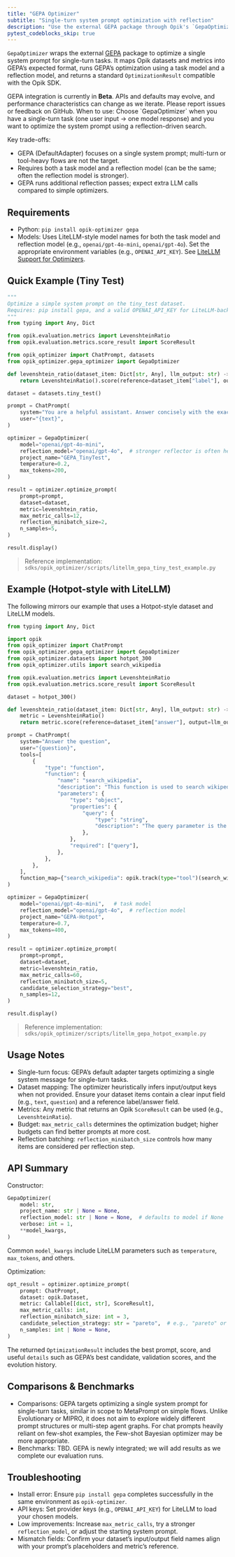 ```yaml
---
title: "GEPA Optimizer"
subtitle: "Single-turn system prompt optimization with reflection"
description: "Use the external GEPA package through Opik's `GepaOptimizer` to optimize a single system prompt for single-turn tasks with a reflection model."
pytest_codeblocks_skip: true
---
```


`GepaOptimizer` wraps the external [GEPA](https://github.com/gepa-ai/gepa) package to optimize a
single system prompt for single-turn tasks. It maps Opik datasets and metrics into GEPA’s expected
format, runs GEPA’s optimization using a task model and a reflection model, and returns a standard
`OptimizationResult` compatible with the Opik SDK.

<Warning>
  GEPA integration is currently in <strong>Beta</strong>. APIs and defaults may evolve, and performance
  characteristics can change as we iterate. Please report issues or feedback on GitHub.
</Warning>

<Note>
  When to use: Choose `GepaOptimizer` when you have a single-turn task (one user input → one model
  response) and you want to optimize the system prompt using a reflection-driven search.

  Key trade-offs:
  - GEPA (DefaultAdapter) focuses on a single system prompt; multi-turn or tool-heavy flows are not the target.
  - Requires both a task model and a reflection model (can be the same; often the reflection model is stronger).
  - GEPA runs additional reflection passes; expect extra LLM calls compared to simple optimizers.
</Note>

## Requirements

- Python: `pip install opik-optimizer gepa`
- Models: Uses LiteLLM-style model names for both the task model and reflection model (e.g.,
  `openai/gpt-4o-mini`, `openai/gpt-4o`). Set the appropriate environment variables (e.g.,
  `OPENAI_API_KEY`). See [LiteLLM Support for Optimizers](/agent_optimization/opik_optimizer/litellm_support).

## Quick Example (Tiny Test)

```python
"""
Optimize a simple system prompt on the tiny_test dataset.
Requires: pip install gepa, and a valid OPENAI_API_KEY for LiteLLM-backed models.
"""
from typing import Any, Dict

from opik.evaluation.metrics import LevenshteinRatio
from opik.evaluation.metrics.score_result import ScoreResult

from opik_optimizer import ChatPrompt, datasets
from opik_optimizer.gepa_optimizer import GepaOptimizer

def levenshtein_ratio(dataset_item: Dict[str, Any], llm_output: str) -> ScoreResult:
    return LevenshteinRatio().score(reference=dataset_item["label"], output=llm_output)

dataset = datasets.tiny_test()

prompt = ChatPrompt(
    system="You are a helpful assistant. Answer concisely with the exact answer.",
    user="{text}",
)

optimizer = GepaOptimizer(
    model="openai/gpt-4o-mini",
    reflection_model="openai/gpt-4o",  # stronger reflector is often helpful
    project_name="GEPA_TinyTest",
    temperature=0.2,
    max_tokens=200,
)

result = optimizer.optimize_prompt(
    prompt=prompt,
    dataset=dataset,
    metric=levenshtein_ratio,
    max_metric_calls=12,
    reflection_minibatch_size=2,
    n_samples=5,
)

result.display()
```

> Reference implementation: `sdks/opik_optimizer/scripts/litellm_gepa_tiny_test_example.py`

## Example (Hotpot-style with LiteLLM)

The following mirrors our example that uses a Hotpot-style dataset and LiteLLM models.

```python
from typing import Any, Dict

import opik
from opik_optimizer import ChatPrompt
from opik_optimizer.gepa_optimizer import GepaOptimizer
from opik_optimizer.datasets import hotpot_300
from opik_optimizer.utils import search_wikipedia

from opik.evaluation.metrics import LevenshteinRatio
from opik.evaluation.metrics.score_result import ScoreResult

dataset = hotpot_300()

def levenshtein_ratio(dataset_item: Dict[str, Any], llm_output: str) -> ScoreResult:
    metric = LevenshteinRatio()
    return metric.score(reference=dataset_item["answer"], output=llm_output)

prompt = ChatPrompt(
    system="Answer the question",
    user="{question}",
    tools=[
        {
            "type": "function",
            "function": {
                "name": "search_wikipedia",
                "description": "This function is used to search wikipedia abstracts.",
                "parameters": {
                    "type": "object",
                    "properties": {
                        "query": {
                            "type": "string",
                            "description": "The query parameter is the term or phrase to search for.",
                        },
                    },
                    "required": ["query"],
                },
            },
        },
    ],
    function_map={"search_wikipedia": opik.track(type="tool")(search_wikipedia)},
)

optimizer = GepaOptimizer(
    model="openai/gpt-4o-mini",   # task model
    reflection_model="openai/gpt-4o",  # reflection model
    project_name="GEPA-Hotpot",
    temperature=0.7,
    max_tokens=400,
)

result = optimizer.optimize_prompt(
    prompt=prompt,
    dataset=dataset,
    metric=levenshtein_ratio,
    max_metric_calls=60,
    reflection_minibatch_size=5,
    candidate_selection_strategy="best",
    n_samples=12,
)

result.display()
```

> Reference implementation: `sdks/opik_optimizer/scripts/litellm_gepa_hotpot_example.py`

## Usage Notes

- Single-turn focus: GEPA’s default adapter targets optimizing a single system message for single-turn tasks.
- Dataset mapping: The optimizer heuristically infers input/output keys when not provided. Ensure your dataset items
  contain a clear input field (e.g., `text`, `question`) and a reference label/answer field.
- Metrics: Any metric that returns an Opik `ScoreResult` can be used (e.g., `LevenshteinRatio`).
- Budget: `max_metric_calls` determines the optimization budget; higher budgets can find better prompts at more cost.
- Reflection batching: `reflection_minibatch_size` controls how many items are considered per reflection step.

## API Summary

Constructor:

```python
GepaOptimizer(
    model: str,
    project_name: str | None = None,
    reflection_model: str | None = None,  # defaults to model if None
    verbose: int = 1,
    **model_kwargs,
)
```

Common `model_kwargs` include LiteLLM parameters such as `temperature`, `max_tokens`, and others.

Optimization:

```python
opt_result = optimizer.optimize_prompt(
    prompt: ChatPrompt,
    dataset: opik.Dataset,
    metric: Callable[[dict, str], ScoreResult],
    max_metric_calls: int,
    reflection_minibatch_size: int = 3,
    candidate_selection_strategy: str = "pareto",  # e.g., "pareto" or "best"
    n_samples: int | None = None,
)
```

The returned `OptimizationResult` includes the best prompt, score, and useful `details` such as
GEPA’s best candidate, validation scores, and the evolution history.

## Comparisons & Benchmarks

- Comparisons: GEPA targets optimizing a single system prompt for single-turn tasks, similar in scope
  to MetaPrompt on simple flows. Unlike Evolutionary or MIPRO, it does not aim to explore widely different
  prompt structures or multi-step agent graphs. For chat prompts heavily reliant on few-shot examples,
  the Few-shot Bayesian optimizer may be more appropriate.
- Benchmarks: TBD. GEPA is newly integrated; we will add results as we complete our evaluation runs.

## Troubleshooting

- Install error: Ensure `pip install gepa` completes successfully in the same environment as `opik-optimizer`.
- API keys: Set provider keys (e.g., `OPENAI_API_KEY`) for LiteLLM to load your chosen models.
- Low improvements: Increase `max_metric_calls`, try a stronger `reflection_model`, or adjust the starting system prompt.
- Mismatch fields: Confirm your dataset’s input/output field names align with your prompt’s placeholders and metric’s reference.
